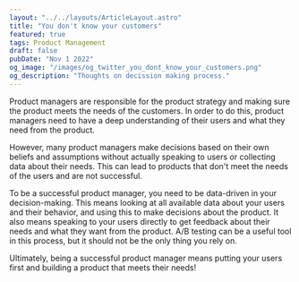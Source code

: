 ```yaml
---
layout: "../../layouts/ArticleLayout.astro"
title: "You don't know your customers"
featured: true
tags: Product Management
draft: false
pubDate: "Nov 1 2022"
og_image: "/images/og_twitter_you_dont_know_your_customers.png"
og_description: "Thoughts on decission making process."
---
```


Product managers are responsible for the product strategy and making sure the product meets the needs of the customers. In order to do this, product managers need to have a deep understanding of their users and what they need from the product.

However, many product managers make decisions based on their own beliefs and assumptions without actually speaking to users or collecting data about their needs. This can lead to products that don't meet the needs of the users and are not successful.

To be a successful product manager, you need to be data-driven in your decision-making. This means looking at all available data about your users and their behavior, and using this to make decisions about the product. It also means speaking to your users directly to get feedback about their needs and what they want from the product. A/B testing can be a useful tool in this process, but it should not be the only thing you rely on.

Ultimately, being a successful product manager means putting your users first and building a product that meets their needs!
